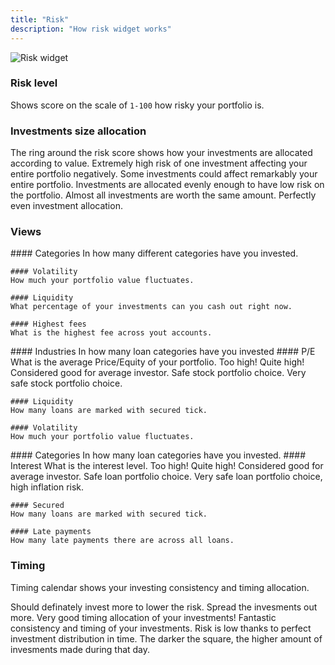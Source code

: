 ```yaml
---
title: "Risk"
description: "How risk widget works"
---
```


<img alt="Risk widget" classname="block" src="/images/widgets/risk.webp" />

### Risk level
Shows score on the scale of `1-100` how risky your portfolio is.

### Investments size allocation
The ring around the risk score shows how your investments are allocated according to value.
<Accordion title="Critical">
    Extremely high risk of one investment affecting your entire portfolio negatively.
</Accordion>
<Accordion title="Unbalanced">
    Some investments could affect remarkably your entire portfolio.
</Accordion>
<Accordion title="Balanced">
    Investments are allocated evenly enough to have low risk on the portfolio.
</Accordion>
<Accordion title="Almost Even">
    Almost all investments are worth the same amount.
</Accordion>
<Accordion title="Perfect">
    Perfectly even investment allocation.
</Accordion>


### Views
<Tabs>
  <Tab title="Main">
    #### Categories
    In how many different categories have you invested.
    
    #### Volatility
    How much your portfolio value fluctuates.

    #### Liquidity
    What percentage of your investments can you cash out right now.
    
    #### Highest fees
    What is the highest fee across yout accounts.

  </Tab>
  <Tab title="Stocks">
    #### Industries
    In how many loan categories have you invested
    #### P/E
    What is the average Price/Equity of your portfolio.
    <Accordion title="Very agressive">
        Too high!
    </Accordion>
    <Accordion title="Agressive">
        Quite high!
    </Accordion>
    <Accordion title="Balanced">
        Considered good for average investor.
    </Accordion>
    <Accordion title="Conservative">
        Safe stock portfolio choice.
    </Accordion>
    <Accordion title="Very conservative">
        Very safe stock portfolio choice.
    </Accordion>

    #### Liquidity
    How many loans are marked with secured tick.
    
    #### Volatility
    How much your portfolio value fluctuates.

  </Tab>
  <Tab title="Loans">
    #### Categories
    In how many loan categories have you invested.
    #### Interest
    What is the interest level.
    <Accordion title="Very agressive">
        Too high!
    </Accordion>
    <Accordion title="Agressive">
        Quite high!
    </Accordion>
    <Accordion title="Balanced">
        Considered good for average investor.
    </Accordion>
    <Accordion title="Conservative">
        Safe loan portfolio choice.
    </Accordion>
    <Accordion title="Very conservative">
        Very safe loan portfolio choice, high inflation risk.
    </Accordion>

    #### Secured
    How many loans are marked with secured tick.
    
    #### Late payments
    How many late payments there are across all loans.

  </Tab>
</Tabs>

### Timing

Timing calendar shows your investing consistency and timing allocation.

<Accordion title="Very risky">
    Should definately invest more to lower the risk.
</Accordion>
<Accordion title="Undistributed">
    Spread the invesments out more.
</Accordion>
<Accordion title="Distributed">
    Very good timing allocation of your investments!
</Accordion>
<Accordion title="Perfect">
    Fantastic consistency and timing of your investments. Risk is low thanks to perfect investment distribution in time.
</Accordion>

<Note>
    The darker the square, the higher amount of invesments made during that day.
</Note>